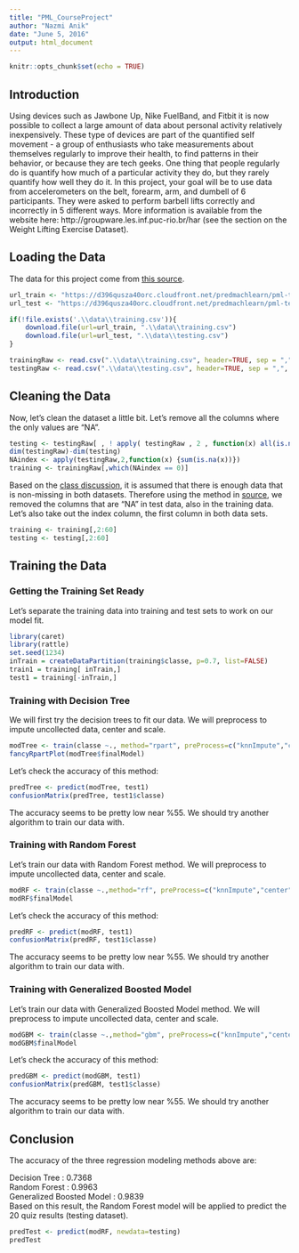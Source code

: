 ```yaml
---
title: "PML_CourseProject"
author: "Nazmi Anik"
date: "June 5, 2016"
output: html_document
---
```


```r
knitr::opts_chunk$set(echo = TRUE)
```

## Introduction  

Using devices such as Jawbone Up, Nike FuelBand, and Fitbit it is now possible to collect a large amount of data about personal activity relatively inexpensively. These type of devices are part of the quantified self movement - a group of enthusiasts who take measurements about themselves regularly to improve their health, to find patterns in their behavior, or because they are tech geeks. One thing that people regularly do is quantify how much of a particular activity they do, but they rarely quantify how well they do it. In this project, your goal will be to use data from accelerometers on the belt, forearm, arm, and dumbell of 6 participants. They were asked to perform barbell lifts correctly and incorrectly in 5 different ways. More information is available from the website here: http://groupware.les.inf.puc-rio.br/har (see the section on the Weight Lifting Exercise Dataset).  

## Loading the Data  

The data for this project come from [this source](http://groupware.les.inf.puc-rio.br/har).  
```r
url_train <- "https://d396qusza40orc.cloudfront.net/predmachlearn/pml-training.csv"
url_test <- "https://d396qusza40orc.cloudfront.net/predmachlearn/pml-testing.csv"

if(!file.exists('.\\data\\training.csv')){
    download.file(url=url_train, ".\\data\\training.csv")
    download.file(url=url_test, ".\\data\\testing.csv")
}

trainingRaw <- read.csv(".\\data\\training.csv", header=TRUE, sep = ",", na.strings = c("", "NA", "#DIV/0!"))
testingRaw <- read.csv(".\\data\\testing.csv", header=TRUE, sep = ",", na.strings = c("", "NA", "#DIV/0!"))
```

## Cleaning the Data  

Now, let's clean the dataset a little bit. Let's remove all the columns where the only values are "NA".  
```r
testing <- testingRaw[ , ! apply( testingRaw , 2 , function(x) all(is.na(x)) ) ]
dim(testingRaw)-dim(testing)
NAindex <- apply(testingRaw,2,function(x) {sum(is.na(x))}) 
training <- trainingRaw[,which(NAindex == 0)]
```
Based on the [class discussion](https://www.coursera.org/learn/practical-machine-learning/discussions/weeks/4/threads/1gqWVBxTEea3JA6-1_N9Kw/replies/CPHPZCYhEeaDFg6CjeDgQw), it is assumed that there is enough data that is non-missing in both datasets. Therefore using the method in [source](http://stackoverflow.com/a/15968711), we removed the columns that are "NA" in test data, also in the training data.  
Let's also take out the index column, the first column in both data sets.
```r
training <- training[,2:60]
testing <- testing[,2:60]
```
## Training the Data  

### Getting the Training Set Ready  
Let's separate the training data into training and test sets to work on our model fit.  
```r
library(caret)
library(rattle)
set.seed(1234)
inTrain = createDataPartition(training$classe, p=0.7, list=FALSE)
train1 = training[ inTrain,]
test1 = training[-inTrain,]
```

### Training with Decision Tree  
We will first try the decision trees to fit our data. We will preprocess to impute uncollected data, center and scale.  
```r
modTree <- train(classe ~., method="rpart", preProcess=c("knnImpute","center", "scale"), data=train1, allowParallel=TRUE)
fancyRpartPlot(modTree$finalModel)
```
Let's check the accuracy of this method:  
```r
predTree <- predict(modTree, test1)
confusionMatrix(predTree, test1$classe)
```
The accuracy seems to be pretty low near %55. We should try another algorithm to train our data with.  

### Training with Random Forest  
Let's train our data with Random Forest method. We will preprocess to impute uncollected data, center and scale.   
```r
modRF <- train(classe ~.,method="rf", preProcess=c("knnImpute","center", "scale"), data=train1, allowParallel=TRUE)
modRF$finalModel
```
Let's check the accuracy of this method:  
```r
predRF <- predict(modRF, test1)
confusionMatrix(predRF, test1$classe)
```
The accuracy seems to be pretty low near %55. We should try another algorithm to train our data with.

### Training with Generalized Boosted Model  
Let's train our data with Generalized Boosted Model method. We will preprocess to impute uncollected data, center and scale.   
```r
modGBM <- train(classe ~.,method="gbm", preProcess=c("knnImpute","center", "scale"), data=train1, allowParallel=TRUE)
modGBM$finalModel
```
Let's check the accuracy of this method:  
```r
predGBM <- predict(modGBM, test1)
confusionMatrix(predGBM, test1$classe)
```
The accuracy seems to be pretty low near %55. We should try another algorithm to train our data with.  

## Conclusion  
The accuracy of the three regression modeling methods above are:  

Decision Tree : 0.7368  
Random Forest : 0.9963  
Generalized Boosted Model : 0.9839  
Based on this result, the Random Forest model will be applied to predict the 20 quiz results (testing dataset).

```r
predTest <- predict(modRF, newdata=testing)
predTest
```